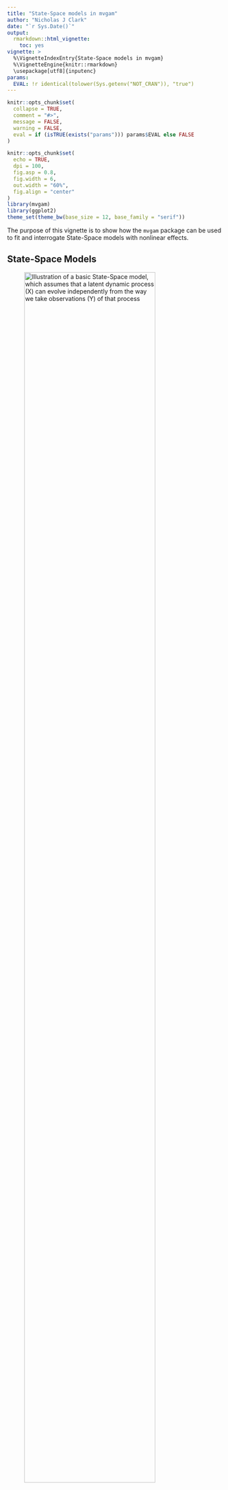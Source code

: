 ```yaml
---
title: "State-Space models in mvgam"
author: "Nicholas J Clark"
date: "`r Sys.Date()`"
output:
  rmarkdown::html_vignette:
    toc: yes
vignette: >
  %\VignetteIndexEntry{State-Space models in mvgam}
  %\VignetteEngine{knitr::rmarkdown}
  \usepackage[utf8]{inputenc}
params:
  EVAL: !r identical(tolower(Sys.getenv("NOT_CRAN")), "true")
---
```

```r
knitr::opts_chunk$set(
  collapse = TRUE,
  comment = "#>",
  message = FALSE,
  warning = FALSE,
  eval = if (isTRUE(exists("params"))) params$EVAL else FALSE
)
```

```r
knitr::opts_chunk$set(
  echo = TRUE,
  dpi = 100,
  fig.asp = 0.8,
  fig.width = 6,
  out.width = "60%",
  fig.align = "center"
)
library(mvgam)
library(ggplot2)
theme_set(theme_bw(base_size = 12, base_family = "serif"))
```

The purpose of this vignette is to show how the `mvgam` package can be used to fit and interrogate State-Space models with nonlinear effects.

## State-Space Models

![Illustration of a basic State-Space model, which assumes that  a latent dynamic *process* (X) can evolve independently from the way we take *observations* (Y) of that process](SS_model.svg){width=85%}

<br>

State-Space models allow us to separately make inferences about the underlying dynamic *process model* that we are interested in (i.e. the evolution of a time series or a collection of time series) and the *observation model* (i.e. the way that we survey / measure this underlying process). This is extremely useful in ecology because our observations are always imperfect / noisy measurements of the thing we are interested in measuring. It is also helpful because we often know that some covariates will impact our ability to measure accurately (i.e. we cannot take accurate counts of rodents if there is a thunderstorm happening) while other covariates might impact the underlying process (it is highly unlikely that rodent abundance responds to one storm, but instead probably responds to longer-term weather and climate variation). A State-Space model allows us to model both components in a single unified modelling framework. A major advantage of `mvgam` is that it can include nonlinear effects and random effects in BOTH model components while also capturing dynamic processes.

### Lake Washington plankton data
The data we will use to illustrate how we can fit State-Space models in `mvgam` are from a long-term monitoring study of plankton counts (cells per mL) taken from Lake Washington in Washington, USA. The data are available as part of the `MARSS` package and can be downloaded using the following: 
```r
load(url("https://github.com/atsa-es/MARSS/raw/master/data/lakeWAplankton.rda"))
```

We will work with five different groups of plankton:
```r
outcomes <- c("Greens", "Bluegreens", "Diatoms", "Unicells", "Other.algae")
```

As usual, preparing the data into the correct format for `mvgam` modelling takes a little bit of wrangling in `dplyr`:
```r
# loop across each plankton group to create the long datframe
plankton_data <- do.call(rbind, lapply(outcomes, function(x) {
  # create a group-specific dataframe with counts labelled 'y'
  # and the group name in the 'series' variable
  data.frame(
    year = lakeWAplanktonTrans[, "Year"],
    month = lakeWAplanktonTrans[, "Month"],
    y = lakeWAplanktonTrans[, x],
    series = x,
    temp = lakeWAplanktonTrans[, "Temp"]
  )
})) %>%
  # change the 'series' label to a factor
  dplyr::mutate(series = factor(series)) %>%
  # filter to only include some years in the data
  dplyr::filter(year >= 1965 & year < 1975) %>%
  dplyr::arrange(year, month) %>%
  dplyr::group_by(series) %>%
  # z-score the counts so they are approximately standard normal
  dplyr::mutate(y = as.vector(scale(y))) %>%
  # add the time indicator
  dplyr::mutate(time = dplyr::row_number()) %>%
  dplyr::ungroup()
```

Inspect the data structure
```r
head(plankton_data)
```

```r
dplyr::glimpse(plankton_data)
```

Note that we have z-scored the counts in this example as that will make it easier to specify priors (though this is not completely necessary; it is often better to build a model that respects the properties of the actual outcome variables)
```r
plot_mvgam_series(data = plankton_data, series = "all")
```

We have some missing observations, but this isn't an issue for modelling in `mvgam`. A useful property to understand about these counts is that they tend to be highly seasonal. Below are some plots of z-scored counts against the z-scored temperature measurements in the lake for each month:
```r
plankton_data %>%
  dplyr::filter(series == "Other.algae") %>%
  ggplot(aes(x = time, y = temp)) +
  geom_line(size = 1.1) +
  geom_line(aes(y = y),
    col = "white",
    size = 1.3
  ) +
  geom_line(aes(y = y),
    col = "darkred",
    size = 1.1
  ) +
  ylab("z-score") +
  xlab("Time") +
  ggtitle("Temperature (black) vs Other algae (red)")
```


```r
plankton_data %>%
  dplyr::filter(series == "Diatoms") %>%
  ggplot(aes(x = time, y = temp)) +
  geom_line(size = 1.1) +
  geom_line(aes(y = y),
    col = "white",
    size = 1.3
  ) +
  geom_line(aes(y = y),
    col = "darkred",
    size = 1.1
  ) +
  ylab("z-score") +
  xlab("Time") +
  ggtitle("Temperature (black) vs Diatoms (red)")
```

We will have to try and capture this seasonality in our process model, which should be easy to do given the flexibility of GAMs. Next we will split the data into training and testing splits:
```r
plankton_train <- plankton_data %>%
  dplyr::filter(time <= 112)
plankton_test <- plankton_data %>%
  dplyr::filter(time > 112)
```

Now time to fit some models. This requires a bit of thinking about how we can best tackle the seasonal variation and the likely dependence structure in the data. These algae are interacting as part of a complex system within the same lake, so we certainly expect there to be some lagged cross-dependencies underling their dynamics. But if we do not capture the seasonal variation, our multivariate dynamic model will be forced to try and capture it, which could lead to poor convergence and unstable results (we could feasibly capture cyclic dynamics with a more complex multi-species Lotka-Volterra model, but ordinary differential equation approaches are beyond the scope of `mvgam`). 

### Capturing seasonality

First we will fit a model that does not include a dynamic component, just to see if it can reproduce the seasonal variation in the observations. This model introduces hierarchical multidimensional smooths, where all time series share a "global" tensor product of the `month` and `temp` variables, capturing our expectation that algal seasonality responds to temperature variation. But this response should depend on when in the year these temperatures are recorded (i.e. a response to warm temperatures in Spring should be different to a response to warm temperatures in Autumn). The model also fits series-specific deviation smooths (i.e. one tensor product per series) to capture how each algal group's seasonality differs from the overall "global" seasonality. Note that we do not include series-specific intercepts in this model because each series was z-scored to have a mean of 0.
```r
notrend_mod <- mvgam(
  y ~
    te(temp, month, k = c(4, 4)) +
    te(temp, month, k = c(4, 4), by = series) - 1,
  family = gaussian(),
  data = plankton_train,
  newdata = plankton_test,
  trend_model = "None"
)
```

```r
notrend_mod <- mvgam(
  y ~
    # tensor of temp and month to capture
    # "global" seasonality
    te(temp, month, k = c(4, 4)) +

    # series-specific deviation tensor products
    te(temp, month, k = c(4, 4), by = series) - 1,
  family = gaussian(),
  data = plankton_train,
  newdata = plankton_test,
  trend_model = "None"
)
```

The "global" tensor product smooth function can be quickly visualized:
```r
plot_mvgam_smooth(notrend_mod, smooth = 1)
```

On this plot, red indicates below-average linear predictors and white indicates above-average. We can then plot the deviation smooths for a few algal groups to see how they vary from the "global" pattern:
```r
plot_mvgam_smooth(notrend_mod, smooth = 2)
```

```r
plot_mvgam_smooth(notrend_mod, smooth = 3)
```

These multidimensional smooths have done a good job of capturing the seasonal variation in our observations:
```r
plot(notrend_mod, type = "forecast", series = 1)
```

```r
plot(notrend_mod, type = "forecast", series = 2)
```

```r
plot(notrend_mod, type = "forecast", series = 3)
```

This basic model gives us confidence that we can capture the seasonal variation in the observations. But the model has not captured the remaining temporal dynamics, which is obvious when we inspect Dunn-Smyth residuals for a few series:
```r
plot(notrend_mod, type = "residuals", series = 1)
```

```r
plot(notrend_mod, type = "residuals", series = 3)
```


### Multiseries dynamics
Now it is time to get into multivariate State-Space models. We will fit two models that can both incorporate lagged cross-dependencies in the latent process models. The first model assumes that the process errors operate independently from one another, while the second assumes that there may be contemporaneous correlations in the process errors. Both models include a Vector Autoregressive component for the process means, and so both can model complex community dynamics. The models can be described mathematically as follows:

\begin{align*}
\boldsymbol{count}_t & \sim \text{Normal}(\mu_{obs[t]}, \sigma_{obs}) \\
\mu_{obs[t]} & = process_t \\
process_t & \sim \text{MVNormal}(\mu_{process[t]}, \Sigma_{process}) \\
\mu_{process[t]} & = A * process_{t-1} + f_{global}(\boldsymbol{month},\boldsymbol{temp})_t + f_{series}(\boldsymbol{month},\boldsymbol{temp})_t \\
f_{global}(\boldsymbol{month},\boldsymbol{temp}) & = \sum_{k=1}^{K}b_{global} * \beta_{global} \\
f_{series}(\boldsymbol{month},\boldsymbol{temp}) & = \sum_{k=1}^{K}b_{series} * \beta_{series} \end{align*}

Here you can see that there are no terms in the observation model apart from the underlying process model. But we could easily add covariates into the observation model if we felt that they could explain some of the systematic observation errors. We also assume independent observation processes (there is no covariance structure in the observation errors $\sigma_{obs}$).  At present, `mvgam` does not support multivariate observation models. But this feature will be added in future versions. However the underlying process model is multivariate, and there is a lot going on here. This component has a Vector Autoregressive part, where the process mean at time $t$ $(\mu_{process[t]})$ is a vector that evolves as a function of where the vector-valued process model was at time $t-1$. The $A$ matrix captures these dynamics with self-dependencies on the diagonal and possibly asymmetric cross-dependencies on the off-diagonals, while also incorporating the nonlinear smooth functions that capture seasonality for each series. The contemporaneous process errors are modeled by $\Sigma_{process}$, which can be constrained so that process errors are independent (i.e. setting the off-diagonals to 0) or can be fully parameterized using a Cholesky decomposition (using `Stan`'s $LKJcorr$ distribution to place a prior on the strength of inter-species correlations). For those that are interested in the inner-workings, `mvgam` makes use of a recent breakthrough by [Sarah Heaps to enforce stationarity of Bayesian VAR processes](https://www.tandfonline.com/doi/full/10.1080/10618600.2022.2079648). This is advantageous as we often don't expect forecast variance to increase without bound forever into the future, but many estimated VARs tend to behave this way. 

<br>
Ok that was a lot to take in. Let's fit some models to try and inspect what is going on and what they assume. But first, we need to update `mvgam`'s default priors for the observation and process errors. By default, `mvgam` uses a fairly wide Student-T prior on these parameters to avoid being overly informative. But our observations are z-scored and so we do not expect very large process or observation errors. However, we also do not expect very small observation errors either as we know these measurements are not perfect. So let's update the priors for these parameters. In doing so, you will get to see how the formula for the latent process (i.e. trend) model is used in `mvgam`:
```r
priors <- get_mvgam_priors(
  # observation formula, which has no terms in it
  y ~ -1,

  # process model formula, which includes the smooth functions
  trend_formula = ~ te(temp, month, k = c(4, 4)) +
    te(temp, month, k = c(4, 4), by = trend) - 1,

  # VAR1 model with uncorrelated process errors
  trend_model = VAR(),
  family = gaussian(),
  data = plankton_train
)
```

Get names of all parameters whose priors can be modified:
```r
priors[, 3]
```

And their default prior distributions:
```r
priors[, 4]
```

Setting priors is easy in `mvgam` as you can use `brms` routines. Here we use more informative Normal priors for both error components, but we impose a lower bound of 0.2 for the observation errors:
```r
priors <- c(
  prior(normal(0.5, 0.1), class = sigma_obs, lb = 0.2),
  prior(normal(0.5, 0.25), class = sigma)
)
```

You may have noticed something else unique about this model: there is no intercept term in the observation formula. This is because a shared intercept parameter can sometimes be unidentifiable with respect to the latent VAR process, particularly if our series have similar long-run averages (which they do in this case because they were z-scored). We will often get better convergence in these State-Space models if we drop this parameter. `mvgam` accomplishes this by fixing the coefficient for the intercept to zero. Now we can fit the first model, which assumes that process errors are contemporaneously uncorrelated
```r
var_mod <- mvgam(y ~ -1,
  trend_formula = ~
    # tensor of temp and month should capture
    # seasonality
    te(temp, month, k = c(4, 4)) +
      # need to use 'trend' rather than series
      # here
      te(temp, month, k = c(4, 4), by = trend) - 1,
  family = gaussian(),
  data = plankton_train,
  newdata = plankton_test,
  trend_model = VAR(),
  priors = priors,
  adapt_delta = 0.99,
  burnin = 1000
)
```

```r
var_mod <- mvgam(
  # observation formula, which is empty
  y ~ -1,

  # process model formula, which includes the smooth functions
  trend_formula = ~ te(temp, month, k = c(4, 4)) +
    te(temp, month, k = c(4, 4), by = trend) - 1,

  # VAR1 model with uncorrelated process errors
  trend_model = VAR(),
  family = gaussian(),
  data = plankton_train,
  newdata = plankton_test,

  # include the updated priors
  priors = priors,
  silent = 2
)
```

### Inspecting SS models
This model's summary is a bit different to other `mvgam` summaries. It separates parameters based on whether they belong to the observation model or to the latent process model. This is because we may often have covariates that impact the observations but not the latent process, so we can have fairly complex models for each component. You will notice that some parameters have not fully converged, particularly for the VAR coefficients (called `A` in the output) and for the process errors (`Sigma`). Note that we set `include_betas = FALSE` to stop the summary from printing output for all of the spline coefficients, which can be dense and hard to interpret:
```r
summary(var_mod, include_betas = FALSE)
```

The convergence of this model isn't fabulous (more on this in a moment). But we can again plot the smooth functions, which this time operate on the process model. We can see the same plot using `trend_effects = TRUE` in the plotting functions:
```r
plot(var_mod, "smooths", trend_effects = TRUE)
```

The VAR matrix is of particular interest here, as it captures lagged dependencies and cross-dependencies in the latent process model. Unfortunately `bayesplot` doesn't know this is a matrix of parameters so what we see is actually the transpose of the VAR matrix. A little bit of wrangling gives us these histograms in the correct order:
```r
A_pars <- matrix(NA, nrow = 5, ncol = 5)
for (i in 1:5) {
  for (j in 1:5) {
    A_pars[i, j] <- paste0("A[", i, ",", j, "]")
  }
}
mcmc_plot(var_mod,
  variable = as.vector(t(A_pars)),
  type = "hist"
)
```

There is a lot happening in this matrix. Each cell captures the lagged effect of the process in the column on the process in the row in the next timestep. So for example, the effect in cell [1,3] shows how an *increase* in the process for series 3 (Greens) at time $t$ is expected to impact the process for series 1 (Bluegreens) at time $t+1$. The latent process model is now capturing these effects and the smooth seasonal effects.
  
The process error $(\Sigma)$ captures unmodelled variation in the process models. Again, we fixed the off-diagonals to 0, so the histograms for these will look like flat boxes:
```r
Sigma_pars <- matrix(NA, nrow = 5, ncol = 5)
for (i in 1:5) {
  for (j in 1:5) {
    Sigma_pars[i, j] <- paste0("Sigma[", i, ",", j, "]")
  }
}
mcmc_plot(var_mod,
  variable = as.vector(t(Sigma_pars)),
  type = "hist"
)
```

The observation error estimates $(\sigma_{obs})$ represent how much the model thinks we might miss the true count when we take our imperfect measurements: 
```r
mcmc_plot(var_mod, variable = "sigma_obs", regex = TRUE, type = "hist")
```

These are still a bit hard to identify overall, especially when trying to estimate both process and observation error. Often we need to make some strong assumptions about which of these is more important for determining unexplained variation in our observations. 

### Correlated process errors

Let's see if these estimates improve when we allow the process errors to be correlated. Once again, we need to first update the priors for the observation errors:
```r
priors <- c(
  prior(normal(0.5, 0.1), class = sigma_obs, lb = 0.2),
  prior(normal(0.5, 0.25), class = sigma)
)
```

And now we can fit the correlated process error model
```r
varcor_mod <- mvgam(y ~ -1,
  trend_formula = ~
    # tensor of temp and month should capture
    # seasonality
    te(temp, month, k = c(4, 4)) +
      # need to use 'trend' rather than series
      # here
      te(temp, month, k = c(4, 4), by = trend) - 1,
  family = gaussian(),
  data = plankton_train,
  newdata = plankton_test,
  trend_model = VAR(cor = TRUE),
  burnin = 1000,
  adapt_delta = 0.99,
  priors = priors
)
```

```r
varcor_mod <- mvgam(
  # observation formula, which remains empty
  y ~ -1,

  # process model formula, which includes the smooth functions
  trend_formula = ~ te(temp, month, k = c(4, 4)) +
    te(temp, month, k = c(4, 4), by = trend) - 1,

  # VAR1 model with correlated process errors
  trend_model = VAR(cor = TRUE),
  family = gaussian(),
  data = plankton_train,
  newdata = plankton_test,

  # include the updated priors
  priors = priors,
  silent = 2
)
```

The $(\Sigma)$ matrix now captures any evidence of contemporaneously correlated process error:
```r
Sigma_pars <- matrix(NA, nrow = 5, ncol = 5)
for (i in 1:5) {
  for (j in 1:5) {
    Sigma_pars[i, j] <- paste0("Sigma[", i, ",", j, "]")
  }
}
mcmc_plot(varcor_mod,
  variable = as.vector(t(Sigma_pars)),
  type = "hist"
)
```

This symmetric matrix tells us there is support for correlated process errors, as several of the off-diagonal entries are strongly non-zero. But it is easier to interpret these estimates if we convert the covariance matrix to a correlation matrix. Here we compute the posterior median process error correlations:
```r
Sigma_post <- as.matrix(varcor_mod, variable = "Sigma", regex = TRUE)
median_correlations <- cov2cor(matrix(apply(Sigma_post, 2, median),
  nrow = 5, ncol = 5
))
rownames(median_correlations) <- colnames(median_correlations) <- levels(plankton_train$series)

round(median_correlations, 2)
```

### Impulse response functions
Because Vector Autoregressions can capture complex lagged dependencies, it is often difficult to understand how the member time series are thought to interact with one another. A method that is commonly used to directly test for possible interactions is to compute an [Impulse Response Function](https://en.wikipedia.org/wiki/Impulse_response) (IRF). If $h$ represents the simulated forecast horizon, an IRF asks how each of the remaining series might respond over times $(t+1):h$ if a focal series is given an innovation "shock" at time $t = 0$. `mvgam` can compute Generalized and Orthogonalized IRFs from models that included latent VAR dynamics. We simply feed the fitted model to the `irf()` function and then use the S3 `plot()` function to view the estimated responses. By default, `irf()` will compute IRFs by separately imposing positive shocks of one standard deviation to each series in the VAR process. Here we compute Generalized IRFs over a horizon of 12 timesteps:
```r
irfs <- irf(varcor_mod, h = 12)
```

A summary of the IRFs can be computed using the `summary()` function:
```r
summary(irfs)
```

But it is easier to understand these responses using plots. For example, we can plot the expected responses of the remaining series to a positive shock for series 3 (Greens) using the `plot()` function:
```r
plot(irfs, series = 3)
```

This series of plots makes it clear that some of the other series would be expected to show both instantaneous responses to a shock for the Greens (due to their correlated process errors) as well as delayed and nonlinear responses over time (due to the complex lagged dependence structure captured by the $A$ matrix). This hopefully makes it clear why IRFs are an important tool in the analysis of multivariate autoregressive models. You can also use these IRFs to calculate a relative contribution from each shock to the forecast error variance for a focal series. This method, known as a [Forecast Error Variance Decomposition](https://en.wikipedia.org/wiki/Variance_decomposition_of_forecast_errors) (FEVD), is useful to get an idea about the amount of information that each series contributes to the evolution of all other series in a Vector Autoregression:
```r
fevds <- fevd(varcor_mod, h = 12)
plot(fevds)
```

The plot above shows the median contribution to forecast error variance for each series.

### Comparing forecast scores

But which model is better? We can compute the variogram score for out of sample forecasts to get a sense of which model does a better job of capturing the dependence structure in the true evaluation set:
```r
# create forecast objects for each model
fcvar <- forecast(var_mod)
fcvarcor <- forecast(varcor_mod)

# plot the difference in variogram scores; a negative value means the VAR1cor model is better, while a positive value means the VAR1 model is better
diff_scores <- score(fcvarcor, score = "variogram")$all_series$score -
  score(fcvar, score = "variogram")$all_series$score
plot(diff_scores,
  pch = 16, cex = 1.25, col = "darkred",
  ylim = c(
    -1 * max(abs(diff_scores), na.rm = TRUE),
    max(abs(diff_scores), na.rm = TRUE)
  ),
  bty = "l",
  xlab = "Forecast horizon",
  ylab = expression(variogram[VAR1cor] ~ -~ variogram[VAR1])
)
abline(h = 0, lty = "dashed")
```

And we can also compute the energy score for out of sample forecasts to get a sense of which model provides forecasts that are better calibrated:
```r
# plot the difference in energy scores; a negative value means the VAR1cor model is better, while a positive value means the VAR1 model is better
diff_scores <- score(fcvarcor, score = "energy")$all_series$score -
  score(fcvar, score = "energy")$all_series$score
plot(diff_scores,
  pch = 16, cex = 1.25, col = "darkred",
  ylim = c(
    -1 * max(abs(diff_scores), na.rm = TRUE),
    max(abs(diff_scores), na.rm = TRUE)
  ),
  bty = "l",
  xlab = "Forecast horizon",
  ylab = expression(energy[VAR1cor] ~ -~ energy[VAR1])
)
abline(h = 0, lty = "dashed")
```

The models tend to provide similar forecasts, though the correlated error model does slightly better overall. We would probably need to use a more extensive rolling forecast evaluation exercise if we felt like we needed to only choose one for production. `mvgam` offers some utilities for doing this (i.e. see `?lfo_cv` for guidance). Alternatively, we could use forecasts from *both* models by creating an evenly-weighted ensemble forecast distribution. This capability is available using the `ensemble()` function in `mvgam` (see `?ensemble` for guidance). 

Using `how_to_cite()` for models with VAR dynamics will give you information on how they are restricted to remain stationary:
```r
description <- how_to_cite(varcor_mod)
```

```r
description
```

```r
cat("Methods text skeleton\n")
cat(insight::format_message(description$methods_text))
```

```r
cat("\nPrimary references\n")
for (i in seq_along(description$citations)) {
  cat(insight::format_message(description$citations[[i]]))
  cat('\n')
}
cat("\nOther useful references\n")
for (i in seq_along(description$other_citations)) {
  cat(insight::format_message(description$other_citations[[i]]))
  cat('\n')
}
```

More advanced hierarchical panel VAR models can also be handled by using the `gr` and `subgr` arguments in `VAR()`. These models are useful if you have a data for the same set of series (`subgr`) that are measured in different regions (`gr`), such as species measured in different sampling regions or financial series measured in different countries.

## Further reading
The following papers and resources offer a lot of useful material about multivariate State-Space models and how they can be applied in practice:
  
Auger‐Méthé, Marie, et al. [A guide to state–space modeling of ecological time series](https://esajournals.onlinelibrary.wiley.com/doi/full/10.1002/ecm.1470). *Ecological Monographs* 91.4 (2021): e01470.
  
Clark, Nicholas J., et al. [Beyond single-species models: leveraging multispecies forecasts to navigate the dynamics of ecological predictability](https://peerj.com/articles/18929/). *PeerJ*. (2025): 13:e18929
  
Heaps, Sarah E. [Enforcing stationarity through the prior in vector autoregressions](https://www.tandfonline.com/doi/full/10.1080/10618600.2022.2079648). *Journal of Computational and Graphical Statistics* 32.1 (2023): 74-83.
  
Hannaford, Naomi E., et al. [A sparse Bayesian hierarchical vector autoregressive model for microbial dynamics in a wastewater treatment plant](https://doi.org/10.1016/j.csda.2022.107659). *Computational Statistics & Data Analysis* 179 (2023): 107659.
  
Holmes, Elizabeth E., Eric J. Ward, and Wills Kellie. [MARSS: multivariate autoregressive state-space models for analyzing time-series data](https://journal.r-project.org/archive/2012/RJ-2012-002/index.html). *R Journal*. 4.1 (2012): 11.
  
Karunarathna, K.A.N.K., et al. [Modelling nonlinear responses of a desert rodent species to environmental change with hierarchical dynamic generalized additive models](https://doi.org/10.1016/j.ecolmodel.2024.110648). *Ecological Modelling* (2024): 490, 110648.  
  
Ward, Eric J., et al. [Inferring spatial structure from time‐series data: using multivariate state‐space models to detect metapopulation structure of California sea lions in the Gulf of California, Mexico](https://besjournals.onlinelibrary.wiley.com/doi/full/10.1111/j.1365-2664.2009.01745.x). *Journal of Applied Ecology* 47.1 (2010): 47-56.

## Interested in contributing?
I'm actively seeking PhD students and other researchers to work in the areas of ecological forecasting, multivariate model evaluation and development of `mvgam`. Please see [this small list of opportunities on my website](https://ecogambler.netlify.app/opportunities/) and do reach out if you are interested (n.clark'at'uq.edu.au)
